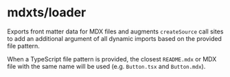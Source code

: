 # mdxts/loader

Exports front matter data for MDX files and augments `createSource` call sites to add an additional argument of all dynamic imports based on the provided file pattern.

When a TypeScript file pattern is provided, the closest `README.mdx` or MDX file with the same name will be used (e.g. `Button.tsx` and `Button.mdx`).
